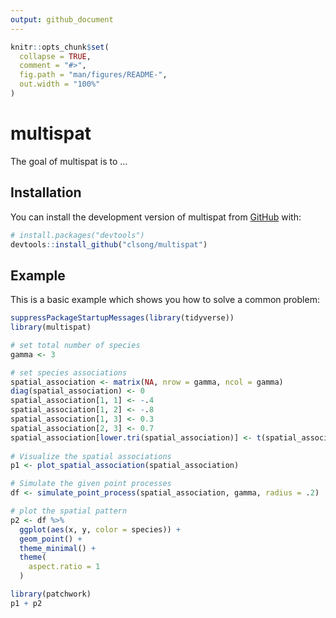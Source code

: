 ```yaml
---
output: github_document
---
```


<!-- README.md is generated from README.Rmd. Please edit that file -->

```r
knitr::opts_chunk$set(
  collapse = TRUE,
  comment = "#>",
  fig.path = "man/figures/README-",
  out.width = "100%"
)
```

# multispat

<!-- badges: start -->
<!-- badges: end -->

The goal of multispat is to ...

## Installation

You can install the development version of multispat from [GitHub](https://github.com/) with:

``` r
# install.packages("devtools")
devtools::install_github("clsong/multispat")
```

## Example

This is a basic example which shows you how to solve a common problem:

```r
suppressPackageStartupMessages(library(tidyverse))
library(multispat)

# set total number of species
gamma <- 3

# set species associations
spatial_association <- matrix(NA, nrow = gamma, ncol = gamma)
diag(spatial_association) <- 0
spatial_association[1, 1] <- -.4 
spatial_association[1, 2] <- -.8
spatial_association[1, 3] <- 0.3
spatial_association[2, 3] <- 0.7
spatial_association[lower.tri(spatial_association)] <- t(spatial_association)[lower.tri(spatial_association)]
 
# Visualize the spatial associations
p1 <- plot_spatial_association(spatial_association)

# Simulate the given point processes
df <- simulate_point_process(spatial_association, gamma, radius = .2)

# plot the spatial pattern
p2 <- df %>%
  ggplot(aes(x, y, color = species)) +
  geom_point() +
  theme_minimal() +
  theme(
    aspect.ratio = 1
  )

library(patchwork)
p1 + p2
```

